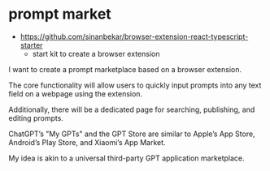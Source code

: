 # prompt market

- https://github.com/sinanbekar/browser-extension-react-typescript-starter
  - start kit to create a browser extension

I want to create a prompt marketplace based on a browser extension.

The core functionality will allow users to quickly input prompts into any text field on a webpage using the extension.

Additionally, there will be a dedicated page for searching, publishing, and editing prompts.

ChatGPT’s "My GPTs" and the GPT Store are similar to Apple’s App Store, Android’s Play Store, and Xiaomi’s App Market.

My idea is akin to a universal third-party GPT application marketplace.
